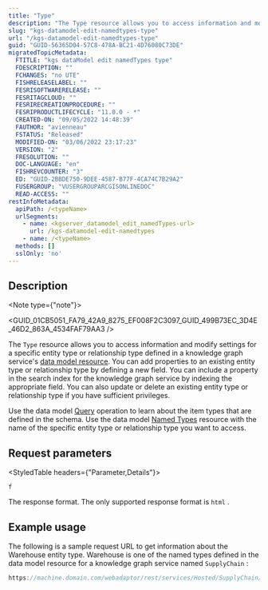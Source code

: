 ```yaml
---
title: "Type"
description: "The Type resource allows you to access information and modify settings for a specific entity type or relationship type defined in a knowledge graph service's data model."
slug: "kgs-datamodel-edit-namedtypes-type"
url: "/kgs-datamodel-edit-namedtypes-type"
guid: "GUID-56365D04-57C8-478A-BC21-4D76080C73DE"
migratedTopicMetadata:
  FTITLE: "kgs dataModel edit namedTypes type"
  FDESCRIPTION: ""
  FCHANGES: "no UTE"
  FISHRELEASELABEL: ""
  FESRISOFTWARERELEASE: ""
  FESRITAGCLOUD: ""
  FESRIRECREATIONPROCEDURE: ""
  FESRIPRODUCTLIFECYCLE: "11.0.0 - *"
  CREATED-ON: "09/05/2022 14:48:39"
  FAUTHOR: "avienneau"
  FSTATUS: "Released"
  MODIFIED-ON: "03/06/2022 23:17:23"
  VERSION: "2"
  FRESOLUTION: ""
  DOC-LANGUAGE: "en"
  FISHREVCOUNTER: "3"
  ED: "GUID-2BBDE750-9DEE-4587-B77F-4CA74C7B29A2"
  FUSERGROUP: "VUSERGROUPARCGISONLINEDOC"
  READ-ACCESS: ""
restInfoMetadata:
  apiPath: /<typeName>
  urlSegments:
    - name: <kgserver_datamodel_edit_namedTypes-url>
      url: /kgs-datamodel-edit-namedtypes
    - name: /<typeName>
  methods: []
  sslOnly: 'no'
---
```



## Description

<Note type={"note"}>

<GUID_01CB5051_FA79_42A9_8275_EF008F2C3097_GUID_499B73EC_3D4E_46D2_863A_4534FAF79AA3 />

</Note>

The `Type`  resource allows you to access information and modify settings for a specific entity type or relationship type defined in a knowledge graph service's [data model resource](/kgs-datamodel). You can add properties to an existing entity type or relationship type by defining a new field. You can include a property in the search index for the knowledge graph service by indexing the appropriate field. You can also update or delete an existing entity type or relationship type if you have sufficient privileges.

Use the data model [Query](/kgs-datamodel-query) operation to learn about the item types that are defined in the schema. Use the data model [Named Types](/kgs-datamodel-edit-namedtypes) resource with the name of the specific entity type or relationship type you want to access.

##  Request parameters

<StyledTable headers={"Parameter,Details"}>

<StyledTableRow>

<StyledTableCell cellStyle="markdown">

`f` 

</StyledTableCell>

<StyledTableCell cellStyle="markdown">

The response format. The only supported response format is `html` .

</StyledTableCell>

</StyledTableRow>

</StyledTable>

## Example usage

The following is a sample request URL to get information about the Warehouse entity type. Warehouse is one of the named types defined in the data model resource for a knowledge graph service named `SupplyChain` :

```javascript
https://machine.domain.com/webadaptor/rest/services/Hosted/SupplyChain/KnowledgeGraphServer/dataModel/edit/namedTypes/Warehouse?f=html
```

 
